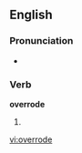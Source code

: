 ==English==

===Pronunciation===
*{{IPA|/'ovəɻɔʊd/}}

===Verb===
'''overrode'''

# {{past tense of|[[override]]}}

[[vi:overrode]]